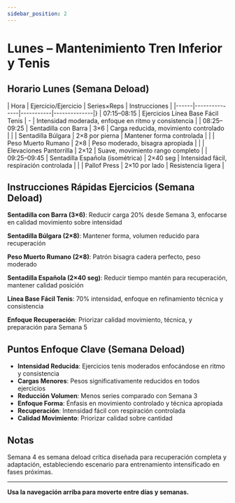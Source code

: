 ```yaml
---
sidebar_position: 2
---
```



<WorkoutNav weekNumber={4} />

# Lunes – Mantenimiento Tren Inferior y Tenis

## Horario Lunes (Semana Deload)

| Hora | Ejercicio/Ejercicio | Series×Reps | Instrucciones |
|------|---------------|-----------|--------------|}
| 07:15–08:15 | Ejercicios Línea Base Fácil Tenis | - | Intensidad moderada, enfoque en ritmo y consistencia |
| 08:25–09:25 | Sentadilla con Barra | 3×6 | Carga reducida, movimiento controlado |
| | Sentadilla Búlgara | 2×8 por pierna | Mantener forma controlada |
| | Peso Muerto Rumano | 2×8 | Peso moderado, bisagra apropiada |
| | Elevaciones Pantorrilla | 2×12 | Suave, movimiento rango completo |
| 09:25–09:45 | Sentadilla Española (isométrica) | 2×40 seg | Intensidad fácil, respiración controlada |
| | Pallof Press | 2×10 por lado | Resistencia ligera |

## Instrucciones Rápidas Ejercicios (Semana Deload)

**Sentadilla con Barra (3×6)**: Reducir carga 20% desde Semana 3, enfocarse en calidad movimiento sobre intensidad

**Sentadilla Búlgara (2×8)**: Mantener forma, volumen reducido para recuperación

**Peso Muerto Rumano (2×8)**: Patrón bisagra cadera perfecto, peso moderado

**Sentadilla Española (2×40 seg)**: Reducir tiempo mantén para recuperación, mantener calidad posición

**Línea Base Fácil Tenis**: 70% intensidad, enfoque en refinamiento técnica y consistencia

**Enfoque Recuperación**: Priorizar calidad movimiento, técnica, y preparación para Semana 5

## Puntos Enfoque Clave (Semana Deload)

- **Intensidad Reducida**: Ejercicios tenis moderados enfocándose en ritmo y consistencia
- **Cargas Menores**: Pesos significativamente reducidos en todos ejercicios
- **Reducción Volumen**: Menos series comparado con Semana 3
- **Enfoque Forma**: Énfasis en movimiento controlado y técnica apropiada
- **Recuperación**: Intensidad fácil con respiración controlada
- **Calidad Movimiento**: Priorizar calidad sobre cantidad

## Notas

Semana 4 es semana deload crítica diseñada para recuperación completa y adaptación, estableciendo escenario para entrenamiento intensificado en fases próximas.

---

**Usa la navegación arriba para moverte entre días y semanas.**